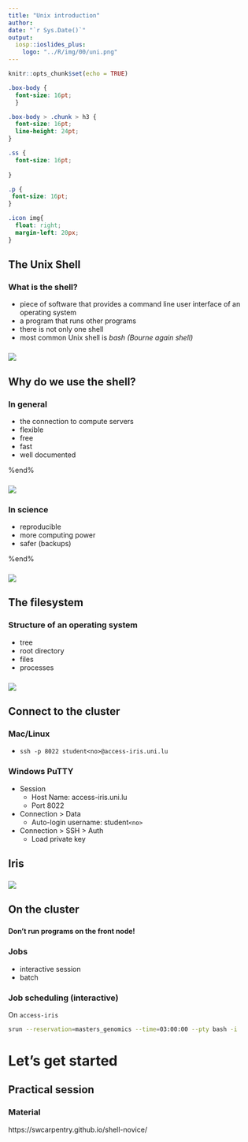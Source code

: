 ```yaml
---
title: "Unix introduction"
author: 
date: "`r Sys.Date()`"
output:
  iosp::ioslides_plus:
    logo: "../R/img/00/uni.png"
---
```


```r
knitr::opts_chunk$set(echo = TRUE)

```

```css
.box-body {
  font-size: 16pt;
  }

.box-body > .chunk > h3 {
  font-size: 16pt;
  line-height: 24pt;
}

.ss {
  font-size: 16pt;
  
}

.p {
 font-size: 16pt;
}

.icon img{
  float: right;
  margin-left: 20px;
}
```


## The Unix Shell

### What is the shell? {.bg-green .box-10 .offset-1}
- piece of software that provides a command line user interface of an operating system
- a program that runs other programs
- there is not only one shell
- most common Unix shell is *bash (Bourne again shell)* 


### {.box-8 .offset-2}
![](img_shell/terminal.png)



## Why do we use the shell?

### In general {.bg-green .box-6}
- the connection to compute servers
- flexible
- free
- fast 
- well documented

%end%

### {.box-6}
![](img_shell/iris-racks-hotisle_dark.jpg)

### In science {.bg-blue .box-6}
- reproducible 
- more computing power
- safer (backups)

%end%

### {.box-6}
![](img_shell/iris-racks-corridors.jpg)

## The filesystem

### Structure of an operating system{.box-6 .bg-yellow}
- tree
- root directory
- files
- processes

### {.box-6}
![](img_shell/filesystem_cluster.png)

## Connect to the cluster
### Mac/Linux {.bg-green .box-10}
- `ssh -p 8022 student<no>@access-iris.uni.lu`

### Windows PuTTY{.bg-blue .box-8}
- Session 
    - Host Name: access-iris.uni.lu
    - Port 8022
- Connection > Data
    - Auto-login username: student`<no>`
- Connection > SSH > Auth
    - Load private key
    
## Iris

### {.box-12}
![](img_shell/iris_access.png)
    

## On the cluster

### {.box-10 .bg-red}
**Don't run programs on the front node!**

### Jobs {.box-8 .bg-yellow}
- interactive session
- batch

### Job scheduling (interactive){.box-12}
On `access-iris`
```bash
srun --reservation=masters_genomics --time=03:00:00 --pty bash -i

```


# Let's get started

## Practical session

### Material {.box-10}
https://swcarpentry.github.io/shell-novice/

